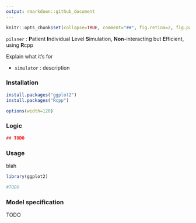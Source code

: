 ```yaml
---
output: rmarkdown::github_document
---
```


<!-- README.md is generated from README.Rmd. Please edit that file -->
<!-- using Rscript -e 'library(rmarkdown); rmarkdown::render("README.Rmd")' -->

```r
knitr::opts_chunk$set(collapse=TRUE, comment="##", fig.retina=2, fig.path = "README_figs/README-")
```



`pilsner` : **P**atient **I**ndividual **L**evel **S**imulation, **Non**-interacting but **E**fficient, using **R**cpp

Explain what it's for 

- `simulator` : description


### Installation

```r
install.packages("ggplot2")
install.packages("Rcpp")
```

```r
options(width=120)
```

### Logic

```r
## TODO
```

### Usage

blah

```r
library(ggplot2)

#TODO
```

### Model specification

TODO
